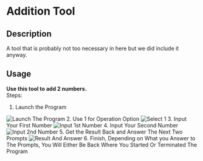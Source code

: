 # Addition Tool
## Description
A tool that is probably not too necessary in here but we did include it anyway.
## Usage
**Use this tool to add 2 numbers.**\
Steps:
1. Launch the Program
<Image src="/Addition Pics/!On%20Launch.png" alt="Launch The Program" width={500} height={500} />
2. Use 1 for Operation Option
<Image src="/Addition%20Pics/!Select%201.png" alt="Select 1" width={500} height={500} />
3. Input Your First Number
<Image src="/Addition%20Pics/!First%20Number.png" alt="Input 1st Number" width={500} height={500} />
4. Input Your Second Number
<Image src="/Addition%20Pics/!Second%20Number.png" alt="Input 2nd Number" width={500} height={500} />
5. Get the Result Back and Answer The Next Two Prompts
<Image src="/Addition%20Pics/!Final%20Prompts.png" alt="Result And Answer" width={500} height={500} />
6. Finish, Depending on What you Answer to The Prompts, You Will Either Be Back Where You Started Or Terminated The Program
